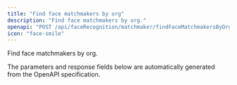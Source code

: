 ```yaml
---
title: "Find face matchmakers by org"
description: "Find face matchmakers by org."
openapi: "POST /api/faceRecognition/matchmaker/findFaceMatchmakersByOrg"
icon: "face-smile"
---
```


Find face matchmakers by org.

<Note>
The parameters and response fields below are automatically generated from the OpenAPI specification.
</Note>
